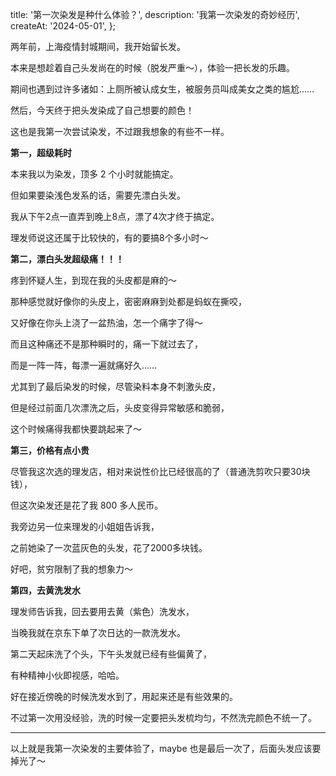   title: '第一次染发是种什么体验？',
  description: '我第一次染发的奇妙经历',
  createAt: '2024-05-01',
};

两年前，上海疫情封城期间，我开始留长发。

本来是想趁着自己头发尚在的时候（脱发严重～），体验一把长发的乐趣。

期间也遇到过许多诸如：上厕所被认成女生，被服务员叫成美女之类的尴尬……

然后，今天终于把头发染成了自己想要的颜色！

这也是我第一次尝试染发，不过跟我想象的有些不一样。 ​


<WrappedImage src={platinum.src} alt="最终效果" maxWidth="360px" />

**第一，超级耗时**

本来我以为染发，顶多 2 个小时就能搞定​。

但如果要染浅色发系的话，需要先漂白头发。

我从下午2点一直弄到晚上8点，漂了4次才终于搞定。

理发师说这还属于比较快的，有的要搞8个多小时～ ​

**第二，漂白头发超级痛！！！**

疼到怀疑人生，到现在我的头皮都是麻的～

那种感觉就好像你的头皮上，密密麻麻到处都是蚂蚁在撕咬，

又好像在你头上浇了一盆热油，怎一个痛字了得～

而且这种痛还不是那种瞬时的，痛一下就过去了，

而是一阵一阵，每漂一遍就痛好久……

尤其到了最后染发的时候，尽管染料本身不刺激头皮，

但是经过前面几次漂洗之后，头皮变得异常敏感和脆弱，

这个时候痛得我都快要跳起来了～

**第三，价格有点小贵**

​尽管我这次选的理发店，相对来说性价比已经很高的了（普通洗剪吹只要30块钱），

但这次染发还是花了我 800 多人民币。

我旁边另一位来理发的小姐姐告诉我，

之前她染了一次蓝灰色的头发，花了2000多块钱。

好吧，贫穷限制了我的想象力～

**第四，去黄洗发水**

理发师告诉我，回去要用去黄（紫色）洗发水，

当晚我就在京东下单了次日达的一款洗发水。

第二天起床洗了个头，下午头发就已经有些偏黄了，

有种精神小伙即视感，哈哈。

好在接近傍晚的时候洗发水到了，用起来还是有些效果的。

不过第一次用没经验，洗的时候一定要把头发梳均匀，不然洗完颜色不统一了。


<WrappedImage src={shampoo.src} alt="去黄（紫色）洗发水" maxWidth="360px" />

---

​以上就是我第一次染发的主要体验了，maybe 也是最后一次了，后面头发应该要掉光了～
